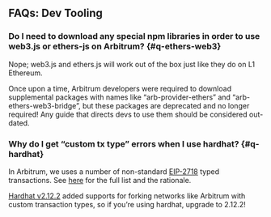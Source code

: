 ## FAQs: Dev Tooling

### Do I need to download any special npm libraries in order to use web3.js or ethers-js on Arbitrum? {#q-ethers-web3}

Nope; web3.js and ethers.js will work out of the box just like they do on L1 Ethereum.

Once upon a time, Arbitrum developers were required to download supplemental packages with names like “arb-provider-ethers” and “arb-ethers-web3-bridge”, but these packages are deprecated and no longer required! Any guide that directs devs to use them should be considered out-dated.

### Why do I get “custom tx type” errors when I use hardhat? {#q-hardhat}

In Arbitrum, we uses a number of non-standard [EIP-2718](https://eips.ethereum.org/EIPS/eip-2718) typed transactions. See [here](./arbos/geth.mdx#transaction-types) for the full list and the rationale.

[Hardhat v2.12.2](https://www.notion.so/Why-do-I-get-custom-tx-type-errors-when-I-use-hardhat-5a0827c7250b449089e2a69a2f8daa2d) added supports for forking networks like Arbitrum with custom transaction types, so if you’re using hardhat, upgrade to 2.12.2!
